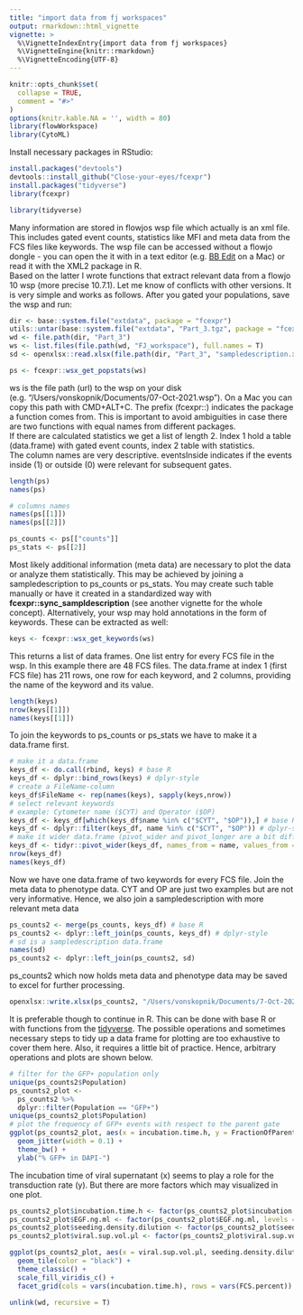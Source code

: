 ```yaml
---
title: "import data from fj workspaces"
output: rmarkdown::html_vignette
vignette: >
  %\VignetteIndexEntry{import data from fj workspaces}
  %\VignetteEngine{knitr::rmarkdown}
  %\VignetteEncoding{UTF-8}
---
```


```r
knitr::opts_chunk$set(
  collapse = TRUE,
  comment = "#>"
)
options(knitr.kable.NA = '', width = 80)
library(flowWorkspace)
library(CytoML)
```

Install necessary packages in RStudio:
```r
install.packages("devtools")
devtools::install_github("Close-your-eyes/fcexpr")
install.packages("tidyverse")
library(fcexpr)
```
```r
library(tidyverse)
```

Many information are stored in flowjos wsp file which actually is an xml file. This includes gated event counts, statistics like MFI and meta data from the FCS files like keywords. The wsp file can be accessed without a flowjo dongle - you can open the it with in a text editor (e.g. [BB Edit](https://www.barebones.com/products/bbedit/index.html) on a Mac) or read it with the XML2 package in R.   
Based on the latter I wrote functions that extract relevant data from a flowjo 10 wsp (more precise 10.7.1). Let me know of conflicts with other versions. It is very simple and works as follows. After you gated your populations, save the wsp and run:

```r
dir <- base::system.file("extdata", package = "fcexpr")
utils::untar(base::system.file("extdata", "Part_3.tgz", package = "fcexpr"), exdir = dir)
wd <- file.path(dir, "Part_3")
ws <- list.files(file.path(wd, "FJ_workspace"), full.names = T)
sd <- openxlsx::read.xlsx(file.path(dir, "Part_3", "sampledescription.xlsx"))
```

```r
ps <- fcexpr::wsx_get_popstats(ws)
```

ws is the file path (url) to the wsp on your disk (e.g. "/Users/vonskopnik/Documents/07-Oct-2021.wsp"). On a Mac you can copy this path with CMD+ALT+C. The prefix (fcexpr::) indicates the package a function comes from. This is important to avoid ambiguities in case there are two functions with equal names from different packages.  
If there are calculated statistics we get a list of length 2. Index 1 hold a table (data.frame) with gated event counts, index 2 table with statistics.  
The column names are very descriptive. eventsInside indicates if the events inside (1) or outside (0) were relevant for subsequent gates.
```r
length(ps)
names(ps)

# columns names
names(ps[[1]])
names(ps[[2]])

ps_counts <- ps[["counts"]]
ps_stats <- ps[[2]]
```

Most likely additional information (meta data) are necessary to plot the data or analyze them statistically. This may be achieved by joining a sampledescription to ps_counts or ps_stats. You may create such table manually or have it created in a standardized way with **fcexpr::sync_sampldescription** (see another vignette for the whole concept). Alternatively, your wsp may hold annotations in the form of keywords. These can be extracted as well:

```r
keys <- fcexpr::wsx_get_keywords(ws)
```

This returns a list of data frames. One list entry for every FCS file in the wsp. In this example there are 48 FCS files. The data.frame at index 1 (first FCS file) has 211 rows, one row for each keyword, and 2 columns, providing the name of the keyword and its value.
```r
length(keys)
nrow(keys[[1]])
names(keys[[1]])
```

To join the keywords to ps_counts or ps_stats we have to make it a data.frame first.
```r
# make it a data.frame
keys_df <- do.call(rbind, keys) # base R
keys_df <- dplyr::bind_rows(keys) # dplyr-style
# create a FileName-column
keys_df$FileName <- rep(names(keys), sapply(keys,nrow))
# select relevant keywords
# example: Cytometer name ($CYT) and Operator ($OP)
keys_df <- keys_df[which(keys_df$name %in% c("$CYT", "$OP")),] # base R
keys_df <- dplyr::filter(keys_df, name %in% c("$CYT", "$OP")) # dplyr-style
# make it wider data.frame (pivot_wider and pivot_longer are a bit difficult to get your head around but are very powerful)
keys_df <- tidyr::pivot_wider(keys_df, names_from = name, values_from = value)
nrow(keys_df)
names(keys_df)
```

Now we have one data.frame of two keywords for every FCS file. Join the meta data to phenotype data. CYT and OP are just two examples but are not very informative. Hence, we also join a sampledescription with more relevant meta data
```r
ps_counts2 <- merge(ps_counts, keys_df) # base R
ps_counts2 <- dplyr::left_join(ps_counts, keys_df) # dplyr-style
# sd is a sampledescription data.frame
names(sd)
ps_counts2 <- dplyr::left_join(ps_counts2, sd)
```

ps_counts2 which now holds meta data and phenotype data may be saved to excel for further processing.
```r
openxlsx::write.xlsx(ps_counts2, "/Users/vonskopnik/Documents/7-Oct-2021.xlsx")
```

It is preferable though to continue in R. This can be done with base R or with functions from the [tidyverse](https://www.tidyverse.org). The possible operations and sometimes necessary steps to tidy up a data frame for plotting are too exhaustive to cover them here. Also, it requires a little bit of practice. Hence, arbitrary operations and plots are shown below.

```r
# filter for the GFP+ population only
unique(ps_counts2$Population)
ps_counts2_plot <-
  ps_counts2 %>%
  dplyr::filter(Population == "GFP+")
unique(ps_counts2_plot$Population)
# plot the frequency of GFP+ events with respect to the parent gate
ggplot(ps_counts2_plot, aes(x = incubation.time.h, y = FractionOfParent)) +
  geom_jitter(width = 0.1) +
  theme_bw() +
  ylab("% GFP+ in DAPI-")
```

The incubation time of viral supernatant (x) seems to play a role for the transduction rate (y). But there are more factors which may visualized in one plot.

```r
ps_counts2_plot$incubation.time.h <- factor(ps_counts2_plot$incubation.time.h, levels = sort(as.numeric(unique(ps_counts2_plot$incubation.time.h))))
ps_counts2_plot$EGF.ng.ml <- factor(ps_counts2_plot$EGF.ng.ml, levels = sort(as.numeric(unique(ps_counts2_plot$EGF.ng.ml))))
ps_counts2_plot$seeding.density.dilution <- factor(ps_counts2_plot$seeding.density.dilution, levels = sort(as.numeric(unique(ps_counts2_plot$seeding.density.dilution))))
ps_counts2_plot$viral.sup.vol.µl <- factor(ps_counts2_plot$viral.sup.vol.µl, levels = sort(as.numeric(unique(ps_counts2_plot$viral.sup.vol.µl))))
```


```r
ggplot(ps_counts2_plot, aes(x = viral.sup.vol.µl, seeding.density.dilution, fill = FractionOfParent)) +
  geom_tile(color = "black") +
  theme_classic() +
  scale_fill_viridis_c() +
  facet_grid(cols = vars(incubation.time.h), rows = vars(FCS.percent))
```


```r
unlink(wd, recursive = T)
```
